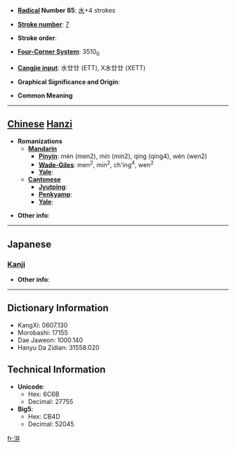* '''[[Wiktionary:Chinese radical index| Radical]] Number 85''': [[Wiktionary:Chinese radical index 水|水]]+4 strokes

* '''[[Wiktionary:Chinese total strokes index|Stroke number]]''': [[Wiktionary:Chinese total strokes index 7|7]]

* '''Stroke order''': 

* '''[[Wiktionary:Chinese four corner index|Four-Corner System]]''': 3510<sub>0</sub>

* '''[[Wiktionary:Chinese Cangjie index|Cangjie input]]''': 水廿廿 (ETT), X水廿廿 (XETT)

* '''Graphical Significance and Origin''': 

* '''Common Meaning'''

----

== [[Chinese]] [[Hanzi]] ==

* '''Romanizations'''
** '''[[Mandarin]]'''
*** '''[[Pinyin]]''': mén (men2), mín (min2), qìng (qing4), wén (wen2)
*** '''[[Wade-Giles]]''': men<sup>2</sup>, min<sup>2</sup>, ch'ing<sup>4</sup>, wen<sup>2</sup>
*** '''[[Yale]]''': 
** '''[[Cantonese]]'''
*** '''[[Jyutping]]''':
*** '''[[Penkyamp]]''': 
*** '''[[Yale]]''': 

* '''Other info''': 

----

==Japanese==
===[[Kanji]]===
{{kanji|on readings=[[けい]] (kei), [[きょう]] (kyō), [[せい]] (sei), [[じょう]] (jō)|kun readings=}}

* '''Other info''':  

----

== Dictionary Information ==

* KangXi: 0607.130
* Morobashi: 17155
* Dae Jaweon: 1000.140
* Hanyu Da Zidian: 31558.020

== Technical Information ==

* '''Unicode''':
** Hex: 6C6B
** Decimal: 27755
* '''Big5''':
** Hex: CB4D
** Decimal: 52045

[[fr:汫]]